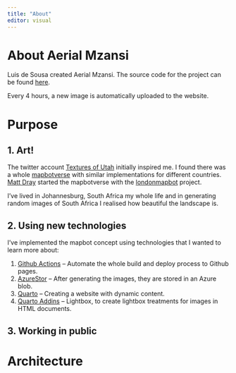```yaml
---
title: "About"
editor: visual
---
```


# About Aerial Mzansi

Luis de Sousa created Aerial Mzansi. The source code for the project can be found [here](https://github.com/luisdza/aerialmzansi).

Every 4 hours, a new image is automatically uploaded to the website.

# Purpose

## 1. Art!

The twitter account [Textures of Utah](https://mobile.twitter.com/texturesofut) initially inspired me. I found there was a whole [mapbotverse](https://mobile.twitter.com/i/lists/1492559073287581707) with similar implementations for different countries. [Matt Dray](https://twitter.com/mattdray) started the mapbotverse with the [londonmapbot](https://twitter.com/londonmapbot) project.

I've lived in Johannesburg, South Africa my whole life and in generating random images of South Africa I realised how beautiful the landscape is.

## 2. Using new technologies

I've implemented the mapbot concept using technologies that I wanted to learn more about:

1.  [Github Actions](https://github.com/features/actions) -- Automate the whole build and deploy process to Github pages.
2.  [AzureStor](https://cran.r-project.org/web/packages/AzureStor/index.html) -- After generating the images, they are stored in an Azure blob.
3.  [Quarto](https://quarto.org/) -- Creating a website with dynamic content.
4.  [Quarto Addins](https://quarto.org/docs/extensions/) -- Lightbox, to create lightbox treatments for images in HTML documents.

## 3. Working in public

# Architecture
